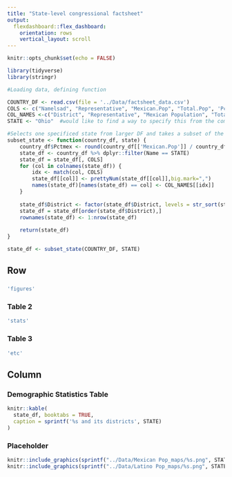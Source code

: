 ---
title: "State-level congressional factsheet"
output: 
  flexdashboard::flex_dashboard:
    orientation: rows
    vertical_layout: scroll
---


```{r setup, include=FALSE}
knitr::opts_chunk$set(echo = FALSE)
```

```{r load-packages, include=FALSE}
library(tidyverse)
library(stringr)
```

```{r}
#Loading data, defining function

COUNTRY_DF <- read.csv(file = '../Data/factsheet_data.csv')
COLS <- c("Namelsad", "Representative", "Mexican.Pop", "Total.Pop", 'Pctmex', "Exports.to.Mexico..2018..USD.Million.", "Total.Jobs..2018")
COL_NAMES <-c("District", "Representative", "Mexican Population", "Total Population", 'Percent Mexican', "Exports to Mexico 2018 (USD Million)", "Total Jobs 2018")
STATE <- "Ohio"  #would like to find a way to specify this from the command line

#Selects one specificed state from larger DF and takes a subset of the columns
subset_state <- function(country_df, state) {
    country_df$Pctmex <- round(country_df[['Mexican.Pop']] / country_df[['Total.Pop']] * 100, digits=0)
    state_df <- country_df %>% dplyr::filter(Name == STATE)
    state_df = state_df[, COLS]
    for (col in colnames(state_df)) {
        idx <- match(col, COLS)
        state_df[[col]] <- prettyNum(state_df[[col]],big.mark=",")
        names(state_df)[names(state_df) == col] <- COL_NAMES[[idx]]
    }
    
    state_df$District <- factor(state_df$District, levels = str_sort(state_df$District, numeric=TRUE))
    state_df = state_df[order(state_df$District),]
    rownames(state_df) <- 1:nrow(state_df)
    
    return(state_df)
}

state_df <- subset_state(COUNTRY_DF, STATE)

```

Row
-------------------------------------


### 
```{r}
'figures'
```
### Table 2
```{r}
'stats'
```
### Table 3
```{r}
'etc'
```
    

Column {data-width=400, data-length=300}
-------------------------------------
    
### Demographic Statistics Table
    
```{r}

knitr::kable(
  state_df, booktabs = TRUE,
  caption = sprintf('%s and its districts', STATE)
)

```
   
### Placeholder 
```{r}
knitr::include_graphics(sprintf("../Data/Mexican Pop_maps/%s.png", STATE))
knitr::include_graphics(sprintf("../Data/Latino Pop_maps/%s.png", STATE))

```


